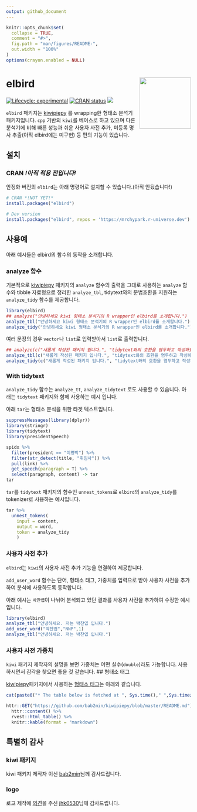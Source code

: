 ```yaml
---
output: github_document
---
```


<!-- README_kr.md is generated from README_kr.Rmd. Please edit that file -->

```r
knitr::opts_chunk$set(
  collapse = TRUE,
  comment = "#>",
  fig.path = "man/figures/README-",
  out.width = "100%"
)
options(crayon.enabled = NULL)
```

# elbird <img src="man/figures/logo.png" align="right" height=140/>

<!-- badges: start -->
[![Lifecycle: experimental](https://img.shields.io/badge/lifecycle-experimental-orange.svg)](https://www.tidyverse.org/lifecycle/#experimental)
[![CRAN status](https://www.r-pkg.org/badges/version/elbird)](https://CRAN.R-project.org/package=elbird)
[![](https://cranlogs.r-pkg.org/badges/elbird)](https://cran.r-project.org/package=elbird)
<!-- badges: end -->

`elbird` 패키지는 [kiwipiepy](https://github.com/bab2min/kiwipiepy) 를 wrapping한 형태소 분석기 패키지입니다.
`cpp` 기반의 `kiwi`를 베이스로 하고 있으며 다른 분석기에 비해 빠른 성능과 쉬운 사용자 사전 추가, 미등록 명사 추출(아직 elbird에는 미구현) 등 편의 기능이 있습니다.

## 설치

### CRAN *!아직 적용 전입니다!*

안정화 버전의 `elbird`는 아래 명령어로 설치할 수 있습니다.(아직 안됬습니다!)

```r
# CRAN *!NOT YET!*
install.packages("elbird")

# Dev version
install.packages("elbird", repos = 'https://mrchypark.r-universe.dev')
```

## 사용예

아래 예시들은 elbird의 함수의 동작을 소개합니다.

### analyze 함수

기본적으로 [kiwipiepy](https://github.com/bab2min/kiwipiepy) 패키지의 `analyze` 함수의 출력을 그대로 사용하는 `analyze` 함수와 tibble 자료형으로 정리한 `analyze_tbl`, tidytext와의 문법호환을 지원하는 `analyze_tidy` 함수를 제공합니다.

```r
library(elbird)
## analyze("안녕하세요 kiwi 형태소 분석기의 R wrapper인 elbird를 소개합니다.")
analyze_tbl("안녕하세요 kiwi 형태소 분석기의 R wrapper인 elbird를 소개합니다.")
analyze_tidy("안녕하세요 kiwi 형태소 분석기의 R wrapper인 elbird를 소개합니다.")
```

여러 문장의 경우 `vector`나 `list`로 입력받아서 `list`로 출력합니다.

```r
## analyze(c("새롭게 작성된 패키지 입니다.", "tidytext와의 호환을 염두하고 작성하였습니다."))
analyze_tbl(c("새롭게 작성된 패키지 입니다.", "tidytext와의 호환을 염두하고 작성하였습니다."))
analyze_tidy(c("새롭게 작성된 패키지 입니다.", "tidytext와의 호환을 염두하고 작성하였습니다."))
```

### With tidytext

`analyze_tidy` 함수는 `analyze_tt`, `analyze_tidytext` 로도 사용할 수 있습니다.
아래는 `tidytext` 패키지와 함께 사용하는 예시 입니다.

아래 `tar`는 형태소 분석을 위한 타겟 텍스트입니다.

```r
suppressMessages(library(dplyr))
library(stringr)
library(tidytext)
library(presidentSpeech)

spidx %>% 
  filter(president == "이명박") %>% 
  filter(str_detect(title, "취임사")) %>% 
  pull(link) %>% 
  get_speech(paragraph = T) %>%
  select(paragraph, content) -> tar
tar
```

`tar`를 `tidytext` 패키지의 함수인 `unnest_tokens`로 `elbird`의 `analyze_tidy`를 tokenizer로 사용하는 예시입니다.

```r
tar %>% 
  unnest_tokens(
    input = content,
    output = word,
    token = analyze_tidy
    )
```

### 사용자 사전 추가

`elbird`는 `kiwi`의 사용자 사전 추가 기능을 연결하여 제공합니다.

`add_user_word` 함수는 단어, 형태소 태그, 가중치를 입력으로 받아 사용자 사전을 추가하여 분석에 사용하도록 동작합니다.

아래 예시는 `박찬엽`이 나뉘어 분석되고 있던 결과를 사용자 사전을 추가하여 수정한 예시 입니다.

```r
library(elbird)
analyze_tbl("안녕하세요. 저는 박찬엽 입니다.")
add_user_word("박찬엽","NNP",1)
analyze_tbl("안녕하세요. 저는 박찬엽 입니다.")
```


### 사용자 사전 가중치

`kiwi` 패키지 제작자의 설명을 보면 가중치는 어떤 실수(`double`)라도 가능합니다.
사용하시면서 감각을 찾으면 좋을 것 같습니다.
## 형태소 태그

[kiwipiepy](https://github.com/bab2min/kiwipiepy)패키지에서 사용하는 [형태소 태그](https://github.com/bab2min/kiwipiepy#%ED%92%88%EC%82%AC-%ED%83%9C%EA%B7%B8)는 아래와 같습니다.

```r
cat(paste0("* The table below is fetched at ", Sys.time()," ",Sys.timezone(),"."))
```

```r
httr::GET("https://github.com/bab2min/kiwipiepy/blob/master/README.md") %>% 
  httr::content() %>% 
  rvest::html_table() %>% 
  knitr::kable(format = "markdown")
```

## 특별히 감사

### kiwi 패키지
kiwi 패키지 제작자 이신 [bab2min](https://github.com/bab2min)님께 감사드립니다.

### logo
로고 제작에 [의견](https://github.com/mrchypark/elbird/issues/6)을 주신 [jhk0530](https://github.com/jhk0530)님께 감사드립니다.

